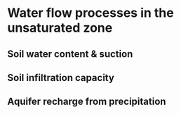 # Water flow processes in the unsaturated zone

## Soil water content & suction

## Soil infiltration capacity

## Aquifer recharge from precipitation
